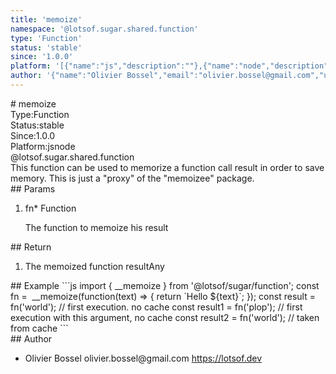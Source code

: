 ```yaml
---
title: 'memoize'
namespace: '@lotsof.sugar.shared.function'
type: 'Function'
status: 'stable'
since: '1.0.0'
platform: '[{"name":"js","description":""},{"name":"node","description":""}]'
author: '{"name":"Olivier Bossel","email":"olivier.bossel@gmail.com","url":"https://lotsof.dev"}'
---
```

<div class="docmap-mdx">
# memoize
<div class="_metas">
<div class="_type"><span class="_type-label">Type:</span><span class="_type-value">Function</span></div>
<div class="_status"><span class="_status-label">Status:</span><span class="_status-value -stable">stable</span></div>
<div class="_since"><span class="_since-label">Since:</span><span class="_since-value">1.0.0</span></div>
<div class="_platform"><span class="_platform-label">Platform:</span><span class="_platform-value -js">js</span><span class="_platform-value -node">node</span></div>
</div>
<div class="_namespace">@lotsof.sugar.shared.function</div>
<div class="_description">
This function can be used to memorize a function call result in order to save memory.
This is just a &quot;proxy&quot; of the &quot;memoizee&quot; package.
</div>
<div class="_params">
## Params
<ol class="_list">
<li class="_item">
<span class="_name">fn<span class="_required">*</span></span><span class="_default"></span> <span class="_type">Function</span>
<p class="_description">The function to memoize his result</p>
</li>
</ol>
</div>
<div class="_return">
## Return
<ol class="_list">
<li class="_item">
<span class="_description">The memoized function result</span><span class="_default"></span><span class="_type">Any</span>
</li>
</ol>
</div>
<div class="_examples">
## Example
```js
import { __memoize } from '@lotsof/sugar/function';
const fn =  __memoize(function(text) => {
   return `Hello ${text}`;
});
const result = fn('world'); // first execution. no cache
const result1 = fn('plop'); // first execution with this argument, no cache
const result2 = fn('world'); // taken from cache
```
</div>
<div class="_author">
## Author
<ul class="_list">
<li class="_item">
<span class="_name">Olivier Bossel</span>
<span class="_email">olivier.bossel@gmail.com</span>
<a href="https://lotsof.dev" target="_blank" class="_url">https://lotsof.dev</a>
</li>
</ul>
</div>
</div>